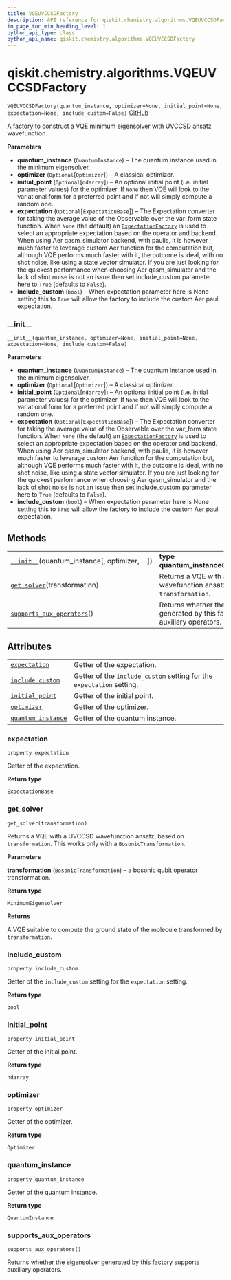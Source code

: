 ```yaml
---
title: VQEUVCCSDFactory
description: API reference for qiskit.chemistry.algorithms.VQEUVCCSDFactory
in_page_toc_min_heading_level: 1
python_api_type: class
python_api_name: qiskit.chemistry.algorithms.VQEUVCCSDFactory
---
```


<span id="qiskit-chemistry-algorithms-vqeuvccsdfactory" />

# qiskit.chemistry.algorithms.VQEUVCCSDFactory

<span id="qiskit.chemistry.algorithms.VQEUVCCSDFactory" />

`VQEUVCCSDFactory(quantum_instance, optimizer=None, initial_point=None, expectation=None, include_custom=False)` [GitHub](https://github.com/qiskit-community/qiskit-aqua/tree/stable/0.8/qiskit/chemistry/algorithms/ground_state_solvers/minimum_eigensolver_factories/vqe_uvccsd_factory.py "view source code")

A factory to construct a VQE minimum eigensolver with UVCCSD ansatz wavefunction.

**Parameters**

*   **quantum\_instance** (`QuantumInstance`) – The quantum instance used in the minimum eigensolver.
*   **optimizer** (`Optional`\[`Optimizer`]) – A classical optimizer.
*   **initial\_point** (`Optional`\[`ndarray`]) – An optional initial point (i.e. initial parameter values) for the optimizer. If `None` then VQE will look to the variational form for a preferred point and if not will simply compute a random one.
*   **expectation** (`Optional`\[`ExpectationBase`]) – The Expectation converter for taking the average value of the Observable over the var\_form state function. When `None` (the default) an [`ExpectationFactory`](qiskit.aqua.operators.expectations.ExpectationFactory "qiskit.aqua.operators.expectations.ExpectationFactory") is used to select an appropriate expectation based on the operator and backend. When using Aer qasm\_simulator backend, with paulis, it is however much faster to leverage custom Aer function for the computation but, although VQE performs much faster with it, the outcome is ideal, with no shot noise, like using a state vector simulator. If you are just looking for the quickest performance when choosing Aer qasm\_simulator and the lack of shot noise is not an issue then set include\_custom parameter here to `True` (defaults to `False`).
*   **include\_custom** (`bool`) – When expectation parameter here is None setting this to `True` will allow the factory to include the custom Aer pauli expectation.

### \_\_init\_\_

<span id="qiskit.chemistry.algorithms.VQEUVCCSDFactory.__init__" />

`__init__(quantum_instance, optimizer=None, initial_point=None, expectation=None, include_custom=False)`

**Parameters**

*   **quantum\_instance** (`QuantumInstance`) – The quantum instance used in the minimum eigensolver.
*   **optimizer** (`Optional`\[`Optimizer`]) – A classical optimizer.
*   **initial\_point** (`Optional`\[`ndarray`]) – An optional initial point (i.e. initial parameter values) for the optimizer. If `None` then VQE will look to the variational form for a preferred point and if not will simply compute a random one.
*   **expectation** (`Optional`\[`ExpectationBase`]) – The Expectation converter for taking the average value of the Observable over the var\_form state function. When `None` (the default) an [`ExpectationFactory`](qiskit.aqua.operators.expectations.ExpectationFactory "qiskit.aqua.operators.expectations.ExpectationFactory") is used to select an appropriate expectation based on the operator and backend. When using Aer qasm\_simulator backend, with paulis, it is however much faster to leverage custom Aer function for the computation but, although VQE performs much faster with it, the outcome is ideal, with no shot noise, like using a state vector simulator. If you are just looking for the quickest performance when choosing Aer qasm\_simulator and the lack of shot noise is not an issue then set include\_custom parameter here to `True` (defaults to `False`).
*   **include\_custom** (`bool`) – When expectation parameter here is None setting this to `True` will allow the factory to include the custom Aer pauli expectation.

## Methods

|                                                                                                                                                                          |                                                                                         |
| ------------------------------------------------------------------------------------------------------------------------------------------------------------------------ | --------------------------------------------------------------------------------------- |
| [`__init__`](#qiskit.chemistry.algorithms.VQEUVCCSDFactory.__init__ "qiskit.chemistry.algorithms.VQEUVCCSDFactory.__init__")(quantum\_instance\[, optimizer, …])         | **type quantum\_instance**`QuantumInstance`                                             |
| [`get_solver`](#qiskit.chemistry.algorithms.VQEUVCCSDFactory.get_solver "qiskit.chemistry.algorithms.VQEUVCCSDFactory.get_solver")(transformation)                       | Returns a VQE with a UVCCSD wavefunction ansatz, based on `transformation`.             |
| [`supports_aux_operators`](#qiskit.chemistry.algorithms.VQEUVCCSDFactory.supports_aux_operators "qiskit.chemistry.algorithms.VQEUVCCSDFactory.supports_aux_operators")() | Returns whether the eigensolver generated by this factory supports auxiliary operators. |

## Attributes

|                                                                                                                                                      |                                                                       |
| ---------------------------------------------------------------------------------------------------------------------------------------------------- | --------------------------------------------------------------------- |
| [`expectation`](#qiskit.chemistry.algorithms.VQEUVCCSDFactory.expectation "qiskit.chemistry.algorithms.VQEUVCCSDFactory.expectation")                | Getter of the expectation.                                            |
| [`include_custom`](#qiskit.chemistry.algorithms.VQEUVCCSDFactory.include_custom "qiskit.chemistry.algorithms.VQEUVCCSDFactory.include_custom")       | Getter of the `include_custom` setting for the `expectation` setting. |
| [`initial_point`](#qiskit.chemistry.algorithms.VQEUVCCSDFactory.initial_point "qiskit.chemistry.algorithms.VQEUVCCSDFactory.initial_point")          | Getter of the initial point.                                          |
| [`optimizer`](#qiskit.chemistry.algorithms.VQEUVCCSDFactory.optimizer "qiskit.chemistry.algorithms.VQEUVCCSDFactory.optimizer")                      | Getter of the optimizer.                                              |
| [`quantum_instance`](#qiskit.chemistry.algorithms.VQEUVCCSDFactory.quantum_instance "qiskit.chemistry.algorithms.VQEUVCCSDFactory.quantum_instance") | Getter of the quantum instance.                                       |

### expectation

<span id="qiskit.chemistry.algorithms.VQEUVCCSDFactory.expectation" />

`property expectation`

Getter of the expectation.

**Return type**

`ExpectationBase`

### get\_solver

<span id="qiskit.chemistry.algorithms.VQEUVCCSDFactory.get_solver" />

`get_solver(transformation)`

Returns a VQE with a UVCCSD wavefunction ansatz, based on `transformation`. This works only with a `BosonicTransformation`.

**Parameters**

**transformation** (`BosonicTransformation`) – a bosonic qubit operator transformation.

**Return type**

`MinimumEigensolver`

**Returns**

A VQE suitable to compute the ground state of the molecule transformed by `transformation`.

### include\_custom

<span id="qiskit.chemistry.algorithms.VQEUVCCSDFactory.include_custom" />

`property include_custom`

Getter of the `include_custom` setting for the `expectation` setting.

**Return type**

`bool`

### initial\_point

<span id="qiskit.chemistry.algorithms.VQEUVCCSDFactory.initial_point" />

`property initial_point`

Getter of the initial point.

**Return type**

`ndarray`

### optimizer

<span id="qiskit.chemistry.algorithms.VQEUVCCSDFactory.optimizer" />

`property optimizer`

Getter of the optimizer.

**Return type**

`Optimizer`

### quantum\_instance

<span id="qiskit.chemistry.algorithms.VQEUVCCSDFactory.quantum_instance" />

`property quantum_instance`

Getter of the quantum instance.

**Return type**

`QuantumInstance`

### supports\_aux\_operators

<span id="qiskit.chemistry.algorithms.VQEUVCCSDFactory.supports_aux_operators" />

`supports_aux_operators()`

Returns whether the eigensolver generated by this factory supports auxiliary operators.

